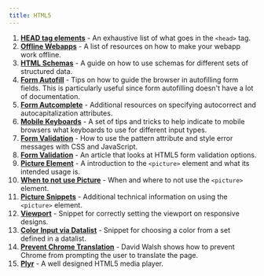```yaml
---
title: HTML5
---
```


1. **[HEAD tag elements](https://github.com/joshbuchea/HEAD)** - An exhaustive list of what goes in the `<head>` tag.
2. **[Offline Webapps](https://github.com/pazguille/offline-first/blob/master/README.md)** - A list of resources on how to make your webapp work offline.
3. **[HTML Schemas](http://schema.org/docs/schemas.html)** - A guide on how to use schemas for different sets of structured data.
4. **[Form Autofill](https://medium.com/@grigs/autofill-what-web-devs-should-know-but-dont-d8f32575253c#.vq8d5tpo7)** - Tips on how to guide the browser in autofilling form fields. This is particularly useful since form autofilling doesn't have a lot of documentation.
5. **[Form Autcomplete](https://css-tricks.com/snippets/html/autocomplete-off/)** - Additional resources on specifying autocorrect and autocapitalization attributes.
6. **[Mobile Keyboards](http://baymard.com/blog/mobile-touch-keyboards)** - A set of tips and tricks to help indicate to mobile browsers what keyboards to use for different input types.
7. **[Form Validation](http://webdesign.tutsplus.com/tutorials/html5-form-validation-with-the-pattern-attribute--cms-25145)** - How to use the pattern attribute and style error messages with CSS and JavaScript.
8. **[Form Validation](http://alistapart.com/article/forward-thinking-form-validation)** - An article that looks at HTML5 form validation options.
9. **[Picture Element](http://www.html5rocks.com/en/tutorials/responsive/picture-element/)** - A introduction to the `<picture>` element and what its intended usage is.
10. **[When to not use Picture](http://blog.cloudfour.com/dont-use-picture-most-of-the-time/)** - When and where to not use the `<picture>` element.
11. **[Picture Snippets](https://dev.opera.com/articles/responsive-images/)** - Additional technical information on using the `<picture>` element.
12. **[Viewport](https://css-tricks.com/probably-use-initial-scale1/)** - Snippet for correctly setting the viewport on responsive designs.
13. **[Color Input via Datalist](http://codepen.io/estelle/pen/rigBl)** - Snippet for choosing a color from a set defined in a datalist.
14. **[Prevent Chrome Translation](https://davidwalsh.name/prevent-chrome-from-translating-page)** - David Walsh shows how to prevent Chrome from prompting the user to translate the page.
15. **[Plyr](https://plyr.io/#video)** - A well designed HTML5 media player.
